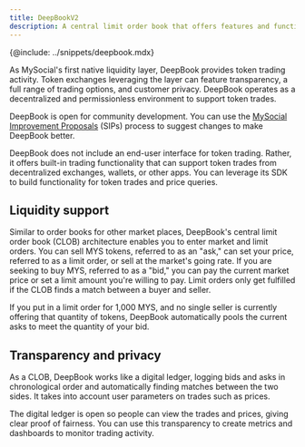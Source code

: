 ```yaml
---
title: DeepBookV2
description: A central limit order book that offers features and functionality for marketplaces on MySocial. Token exchanges leveraging the layer can feature transparency, a full range of trading options, and customer privacy.
---
```


{@include: ../snippets/deepbook.mdx}

As MySocial's first native liquidity layer, DeepBook provides token trading activity. Token exchanges leveraging the layer can feature transparency, a full range of trading options, and customer privacy. DeepBook operates as a decentralized and permissionless environment to support token trades.

DeepBook is open for community development. You can use the [MySocial Improvement Proposals](https://github.com/mys-foundation/sips?ref=blog.mys.io) (SIPs) process to suggest changes to make DeepBook better.

DeepBook does not include an end-user interface for token trading. Rather, it offers built-in trading functionality that can support token trades from decentralized exchanges, wallets, or other apps. You can leverage its SDK to build functionality for token trades and price queries.

## Liquidity support

Similar to order books for other market places, DeepBook's central limit order book (CLOB) architecture enables you to enter market and limit orders. You can sell MYS tokens, referred to as an "ask," can set your price, referred to as a limit order, or sell at the market's going rate. If you are seeking to buy MYS, referred to as a "bid," you can pay the current market price or set a limit amount you're willing to pay. Limit orders only get fulfilled if the CLOB finds a match between a buyer and seller.

If you put in a limit order for 1,000 MYS, and no single seller is currently offering that quantity of tokens, DeepBook automatically pools the current asks to meet the quantity of your bid.

## Transparency and privacy

As a CLOB, DeepBook works like a digital ledger, logging bids and asks in chronological order and automatically finding matches between the two sides. It takes into account user parameters on trades such as prices.

The digital ledger is open so people can view the trades and prices, giving clear proof of fairness. You can use this transparency to create metrics and dashboards to monitor trading activity.

